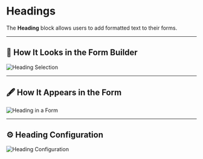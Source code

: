 # Headings

The **Heading** block allows users to add formatted text to their forms.

---

## 📌 How It Looks in the Form Builder

![Heading Selection](/images/heading1.png)

---

## 🖋 How It Appears in the Form

![Heading in a Form](/images/heading2.png)

---

## ⚙️ Heading Configuration

![Heading Configuration](/images/heading3.png)
